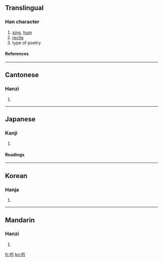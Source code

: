 ==Translingual==
===Han character===
{{Han char|rad=口|as=04|sn=7|four=6802<sub>7</sub>|canj=口人戈弓 (ROIN)}}
# [[sing]], [[hum]]
# [[recite]]
# type of poetry
====References====
{{Han ref|kx=0177.190|dkj=03330|dj=0395.030|hdz=10591.100|uh=541F|ud=21535|bh=A775|bd=42869}}
----
==Cantonese==
===Hanzi===
{{yue-hanzi|jyut=|y=yam4}}
# {{defn|Cantonese}}
----
==Japanese==
===Kanji===
{{ja-kanji|grade=c|rs=口04}}
# {{defn|Japanese}} 
====Readings====
{{ja-readings|on=[[ぎん]] (gin), [[きん]] (kin)|kun=[[うたう]] (utau), [[なく]] (naku)}}
----
==Korean==
===Hanja===
{{ko-hanja|hangeul=음|rv=eum|mr=ŭm}}
# {{defn|Korean}}
----
==Mandarin==
===Hanzi===
{{cmn-hanzi|pin=[[yín]] (yin2)|wg=yin<sup>2</sup>}}
# {{defn|Mandarin}}

[[fr:吟]]
[[ko:吟]]